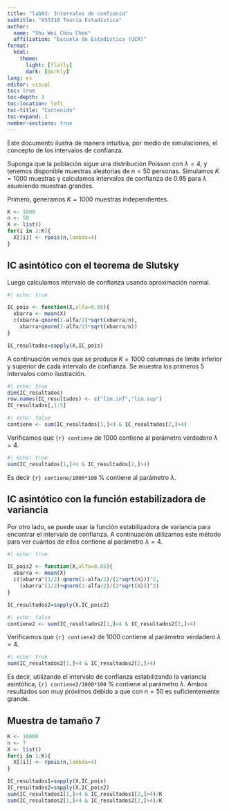```yaml
---
title: "lab03: Intervalos de confianza"
subtitle: "XS3310 Teoría Estadística"
author: 
  name: "Shu Wei Chou Chen"
  affiliation: "Escuela de Estadística (UCR)"
format: 
  html:
    theme: 
      light: [flatly]
      dark: [darkly]
lang: es
editor: visual
toc: true
toc-depth: 3
toc-location: left
toc-title: "Contenido"
toc-expand: 1
number-sections: true
---
```


Este documento ilustra de manera intuitiva, por medio de simulaciones, el concepto de los intervalos de confianza.

Suponga que la población sigue una distribución Poisson con $\lambda=4$, y tenemos disponible muestras aleatorias de $n=50$ personas. Simulamos $K=1000$ muestras y calculamos intervalos de confianza de $0.95$ para $\lambda$ asumiendo muestras grandes.

Primero, generamos $K=1000$ muestras independientes.
```r
K <- 1000
n <- 50
X <- list()
for(i in 1:K){
  X[[i]] <- rpois(n,lambda=4)
}
```

## IC asintótico con el teorema de Slutsky

Luego calculamos intervalo de confianza usando aproximación normal.

```r
#| echo: true

IC_pois <- function(X,alfa=0.05){
  xbarra <- mean(X)
  c(xbarra-qnorm(1-alfa/2)*sqrt(xbarra/n),
    xbarra+qnorm(1-alfa/2)*sqrt(xbarra/n))
}

IC_resultados=sapply(X,IC_pois)
```

A continuación vemos que se produce $K=1000$ columnas de límite inferior y superior de cada intervalo de confianza. Se muestra los primeros $5$ intervalos como ilustración.
```r
#| echo: true
dim(IC_resultados)
row.names(IC_resultados) <- c("lim.inf","lim.sup")
IC_resultados[,1:5]
```

```r
#| echo: false
contiene <- sum(IC_resultados[1,]<4 & IC_resultados[2,]>4)
```
Verificamos que `{r} contiene` de $1000$ contiene al parámetro verdadero $\lambda=4$.

```r
#| echo: true
sum(IC_resultados[1,]<4 & IC_resultados[2,]>4)
```
Es decir `{r} contiene/1000*100` $\%$ contiene al parámetro $\lambda$.


## IC asintótico con la función estabilizadora de variancia

Por otro lado, se puede usar la función estabilizadora de variancia para encontrar el intervalo de confianza. A continuación utilizamos este método para ver cuántos de ellos contiene al parámetro $\lambda=4$.

```r
#| echo: true

IC_pois2 <- function(X,alfa=0.05){
  xbarra <- mean(X)
  c((xbarra^(1/2)-qnorm(1-alfa/2)/(2*sqrt(n)))^2,
    (xbarra^(1/2)+qnorm(1-alfa/2)/(2*sqrt(n)))^2)
}

IC_resultados2=sapply(X,IC_pois2)
```

```r
#| echo: false
contiene2 <- sum(IC_resultados2[1,]<4 & IC_resultados2[2,]>4)
```
Verificamos que `{r} contiene2` de $1000$ contiene al parámetro verdadero $\lambda=4$.

```r
#| echo: true
sum(IC_resultados2[1,]<4 & IC_resultados2[2,]>4)
```

Es decir, utilizando el intervalo de confianza estabilizando la variancia asintótica, `{r} contiene2/1000*100` $\%$ contiene al parámetro $\lambda$. Ambos resultados son muy próximos debido a que con $n=50$ es suficientemente grande. 

## Muestra de tamaño 7

```r
K <- 10000
n <- 7
X <- list()
for(i in 1:K){
  X[[i]] <- rpois(n,lambda=4)
}

IC_resultados1=sapply(X,IC_pois)
IC_resultados2=sapply(X,IC_pois2)
sum(IC_resultados1[1,]<4 & IC_resultados1[2,]>4)/K
sum(IC_resultados2[1,]<4 & IC_resultados2[2,]>4)/K

```

